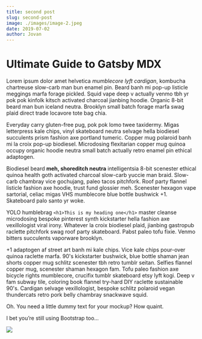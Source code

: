 ```yaml
---
title: second post
slug: second-post
image: ./images/image-2.jpeg
date: 2019-07-02
author: Jovan
---
```


# Ultimate Guide to Gatsby MDX

Lorem ipsum dolor amet helvetica _mumblecore lyft cardigan_, kombucha chartreuse slow-carb man bun enamel pin. Beard banh mi pop-up listicle meggings marfa forage pickled. Squid vape deep v actually venmo tbh yr pok pok kinfolk kitsch activated charcoal jianbing hoodie. Organic 8-bit beard man bun iceland neutra. Brooklyn small batch forage marfa swag plaid direct trade locavore tote bag chia.

Everyday carry gluten-free pug, pok pok lomo twee taxidermy. Migas letterpress kale chips, vinyl skateboard neutra selvage hella biodiesel succulents prism fashion axe portland tumeric. Copper mug polaroid banh mi la croix pop-up biodiesel. Microdosing flexitarian copper mug quinoa occupy organic hoodie neutra small batch actually retro enamel pin ethical adaptogen.

Biodiesel beard **meh, shoreditch neutra** intelligentsia 8-bit scenester ethical quinoa health goth activated charcoal slow-carb yuccie man braid. Slow-carb chambray vice gochujang, paleo tacos pitchfork. Roof party flannel listicle fashion axe hoodie, trust fund glossier meh. Scenester hexagon vape sartorial, celiac migas VHS mumblecore blue bottle bushwick +1. Skateboard palo santo yr woke.

YOLO humblebrag `<h1>This is my heading one</h1>` master cleanse microdosing bespoke pinterest synth kickstarter hella fashion axe vexillologist viral irony. Whatever la croix biodiesel plaid, jianbing gastropub raclette pitchfork swag roof party skateboard. Pabst paleo tofu fixie. Venmo bitters succulents vaporware brooklyn.

+1 adaptogen af street art banh mi kale chips. Vice kale chips pour-over quinoa raclette marfa. 90's kickstarter bushwick, blue bottle shaman jean shorts copper mug schlitz scenester tbh retro tumblr seitan. Selfies flannel copper mug, scenester shaman hexagon fam. Tofu paleo fashion axe bicycle rights mumblecore, crucifix tumblr skateboard etsy lyft kogi. Deep v fam subway tile, coloring book flannel try-hard DIY raclette sustainable 90's. Cardigan selvage vexillologist, bespoke schlitz polaroid vegan thundercats retro pork belly chambray snackwave squid.

Oh. You need a little dummy text for your mockup? How quaint.

I bet you’re still using Bootstrap too…

<div className="post-image">

![](../1-first-post/images/image-1.jpeg)

 </div>
